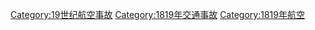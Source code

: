 [[Category:19世纪航空事故|Category:19世纪航空事故]]
[[Category:1819年交通事故|Category:1819年交通事故]]
[[Category:1819年航空|Category:1819年航空]]